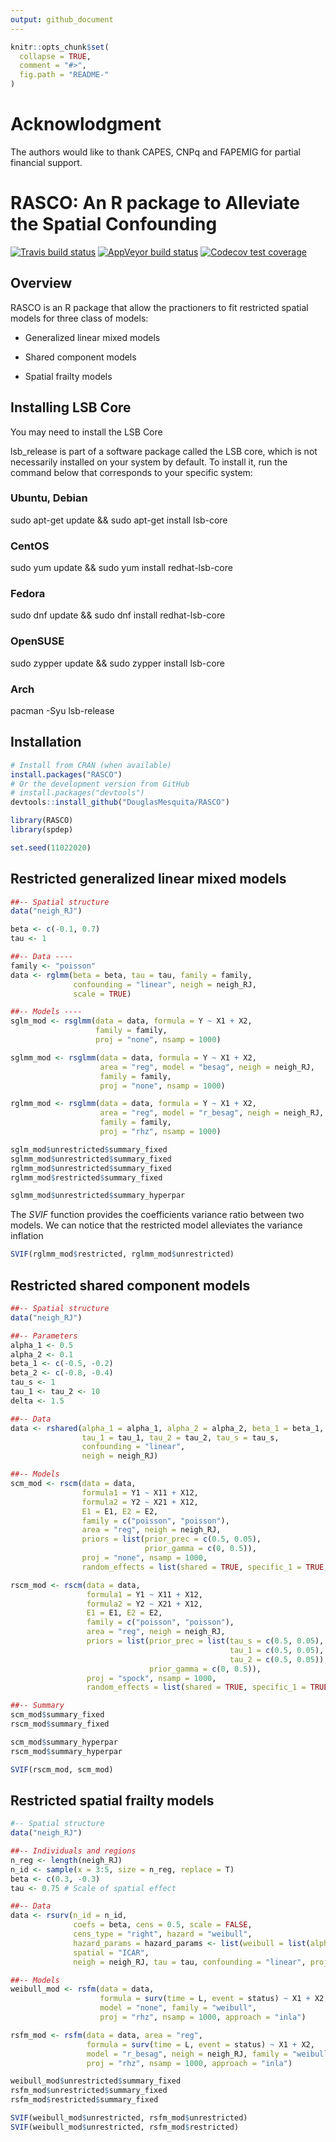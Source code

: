```yaml
---
output: github_document
---
```


```r
knitr::opts_chunk$set(
  collapse = TRUE,
  comment = "#>",
  fig.path = "README-"
)
```
# Acknowlodgment

The authors would like to thank CAPES, CNPq and FAPEMIG for partial financial support.

# RASCO: An R package to Alleviate the Spatial Confounding

<!-- badges: start -->
<!-- [![CRAN status](https://www.r-pkg.org/badges/version/FLAMES)](https://cran.r-project.org/package=FLAMES) -->
[![Travis build status](https://travis-ci.org/DouglasMesquita/RASCO.svg?branch=master)](https://travis-ci.org/DouglasMesquita/RASCO)
[![AppVeyor build status](https://ci.appveyor.com/api/projects/status/github/DouglasMesquita/RASCO?branch=master&svg=true)](https://ci.appveyor.com/project/DouglasMesquita/RASCO)
[![Codecov test coverage](https://codecov.io/gh/DouglasMesquita/RASCO/branch/master/graph/badge.svg)](https://codecov.io/gh/DouglasMesquita/RASCO?branch=master)
<!-- badges: end -->

## Overview

RASCO is an R package that allow the practioners to fit restricted spatial models for three class of models:

+ Generalized linear mixed models 

+ Shared component models

+ Spatial frailty models

## Installing LSB Core

You may need to install the LSB Core

lsb_release is part of a software package called the LSB core, which is not necessarily installed on your system by default. To install it, run the command below that corresponds to your specific system:

### Ubuntu, Debian
sudo apt-get update && sudo apt-get install lsb-core

### CentOS
sudo yum update && sudo yum install redhat-lsb-core

### Fedora
sudo dnf update && sudo dnf install redhat-lsb-core

### OpenSUSE
sudo zypper update && sudo zypper install lsb-core

### Arch
pacman -Syu lsb-release

## Installation

```r
# Install from CRAN (when available)
install.packages("RASCO")
# Or the development version from GitHub
# install.packages("devtools")
devtools::install_github("DouglasMesquita/RASCO")
```

```r
library(RASCO)
library(spdep)

set.seed(11022020)
```

## Restricted generalized linear mixed models

```r
##-- Spatial structure
data("neigh_RJ")

beta <- c(-0.1, 0.7)
tau <- 1

##-- Data ----
family <- "poisson"
data <- rglmm(beta = beta, tau = tau, family = family,
              confounding = "linear", neigh = neigh_RJ,
              scale = TRUE)

##-- Models ----
sglm_mod <- rsglmm(data = data, formula = Y ~ X1 + X2,
                   family = family,
                   proj = "none", nsamp = 1000)

sglmm_mod <- rsglmm(data = data, formula = Y ~ X1 + X2,
                    area = "reg", model = "besag", neigh = neigh_RJ,
                    family = family,
                    proj = "none", nsamp = 1000)

rglmm_mod <- rsglmm(data = data, formula = Y ~ X1 + X2,
                    area = "reg", model = "r_besag", neigh = neigh_RJ,
                    family = family,
                    proj = "rhz", nsamp = 1000)

sglm_mod$unrestricted$summary_fixed
sglmm_mod$unrestricted$summary_fixed
rglmm_mod$unrestricted$summary_fixed
rglmm_mod$restricted$summary_fixed

sglmm_mod$unrestricted$summary_hyperpar
```

The _SVIF_ function provides the coefficients variance ratio between two models. We can notice that the restricted model alleviates the variance inflation

```r
SVIF(rglmm_mod$restricted, rglmm_mod$unrestricted)
```

## Restricted shared component models

```r
##-- Spatial structure
data("neigh_RJ")

##-- Parameters
alpha_1 <- 0.5
alpha_2 <- 0.1
beta_1 <- c(-0.5, -0.2)
beta_2 <- c(-0.8, -0.4)
tau_s <- 1
tau_1 <- tau_2 <- 10
delta <- 1.5

##-- Data
data <- rshared(alpha_1 = alpha_1, alpha_2 = alpha_2, beta_1 = beta_1, beta_2 = beta_2, delta = delta,
                tau_1 = tau_1, tau_2 = tau_2, tau_s = tau_s,
                confounding = "linear",
                neigh = neigh_RJ)

##-- Models
scm_mod <- rscm(data = data,
                formula1 = Y1 ~ X11 + X12,
                formula2 = Y2 ~ X21 + X12,
                E1 = E1, E2 = E2,
                family = c("poisson", "poisson"),
                area = "reg", neigh = neigh_RJ,
                priors = list(prior_prec = c(0.5, 0.05), 
                              prior_gamma = c(0, 0.5)),
                proj = "none", nsamp = 1000,
                random_effects = list(shared = TRUE, specific_1 = TRUE, specific_2 = TRUE))

rscm_mod <- rscm(data = data,
                 formula1 = Y1 ~ X11 + X12,
                 formula2 = Y2 ~ X21 + X12,
                 E1 = E1, E2 = E2,
                 family = c("poisson", "poisson"),
                 area = "reg", neigh = neigh_RJ,
                 priors = list(prior_prec = list(tau_s = c(0.5, 0.05), 
                                                 tau_1 = c(0.5, 0.05), 
                                                 tau_2 = c(0.5, 0.05)), 
                               prior_gamma = c(0, 0.5)),
                 proj = "spock", nsamp = 1000,
                 random_effects = list(shared = TRUE, specific_1 = TRUE, specific_2 = TRUE))

##-- Summary
scm_mod$summary_fixed
rscm_mod$summary_fixed

scm_mod$summary_hyperpar
rscm_mod$summary_hyperpar
```

```r
SVIF(rscm_mod, scm_mod)
```

## Restricted spatial frailty models

```r
#-- Spatial structure
data("neigh_RJ")

##-- Individuals and regions
n_reg <- length(neigh_RJ)
n_id <- sample(x = 3:5, size = n_reg, replace = T)
beta <- c(0.3, -0.3)
tau <- 0.75 # Scale of spatial effect

##-- Data
data <- rsurv(n_id = n_id,
              coefs = beta, cens = 0.5, scale = FALSE,
              cens_type = "right", hazard = "weibull",
              hazard_params = hazard_params <- list(weibull = list(alpha = 1.2, variant = 0)),
              spatial = "ICAR",
              neigh = neigh_RJ, tau = tau, confounding = "linear", proj = "none")

##-- Models
weibull_mod <- rsfm(data = data,
                    formula = surv(time = L, event = status) ~ X1 + X2,
                    model = "none", family = "weibull",
                    proj = "rhz", nsamp = 1000, approach = "inla")

rsfm_mod <- rsfm(data = data, area = "reg",
                 formula = surv(time = L, event = status) ~ X1 + X2,
                 model = "r_besag", neigh = neigh_RJ, family = "weibull",
                 proj = "rhz", nsamp = 1000, approach = "inla")

weibull_mod$unrestricted$summary_fixed
rsfm_mod$unrestricted$summary_fixed
rsfm_mod$restricted$summary_fixed
```

```r
SVIF(weibull_mod$unrestricted, rsfm_mod$unrestricted)
SVIF(weibull_mod$unrestricted, rsfm_mod$restricted)
```
